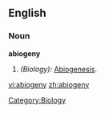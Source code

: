 ==English==

===Noun===
'''abiogeny'''

# ''(Biology):'' [[Abiogenesis]].

[[Category:Biology]]

[[vi:abiogeny]]
[[zh:abiogeny]]